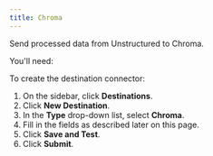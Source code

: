 ```yaml
---
title: Chroma 
---
```


Send processed data from Unstructured to Chroma.

You'll need:


<ChromaPrerequisites />

To create the destination connector:

1. On the sidebar, click **Destinations**.
2. Click **New Destination**.
3. In the **Type** drop-down list, select **Chroma**.
4. Fill in the fields as described later on this page.
5. Click **Save and Test**.
6. Click **Submit**.


<ChromaFields />